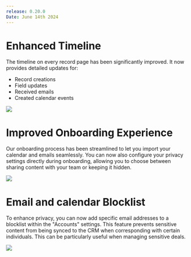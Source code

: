 ```yaml
---
release: 0.20.0
Date: June 14th 2024
---
```


# Enhanced Timeline

The timeline on every record page has been significantly improved. It now provides detailed updates for:

-  Record creations
-  Field updates
-  Received emails
-  Created calendar events

![](/images/releases/0.20/0.20-timeline.png)

# Improved Onboarding Experience

Our onboarding process has been streamlined to let you import your calendar and emails seamlessly. You can now also configure your privacy settings directly during onboarding, allowing you to choose between sharing content with your team or keeping it hidden.

![](/images/releases/0.20/0.20-onboarding.png)

# Email and calendar Blocklist

To enhance privacy, you can now add specific email addresses to a blocklist within the "Accounts" settings. This feature prevents sensitive content from being synced to the CRM when corresponding with certain individuals. This can be particularly useful when managing sensitive deals.

![](/images/releases/0.20/0.20-blocklist.png)